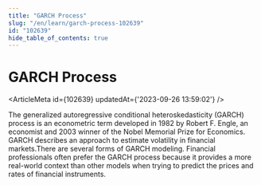 ```yaml
---
title: "GARCH Process"
slug: "/en/learn/garch-process-102639"
id: "102639"
hide_table_of_contents: true
---
```



# GARCH Process

<ArticleMeta id={102639} updatedAt={'2023-09-26 13:59:02'} />
<div className='border-solid border-b border-t-0 my-4 border-[var(--ifm-color-gray-300)]' />

The generalized autoregressive conditional heteroskedasticity (GARCH) process is an econometric term developed in 1982 by Robert F. Engle, an economist and 2003 winner of the Nobel Memorial Prize for Economics. GARCH describes an approach to estimate volatility in financial markets.There are several forms of GARCH modeling. Financial professionals often prefer the GARCH process because it provides a more real-world context than other models when trying to predict the prices and rates of financial instruments.
